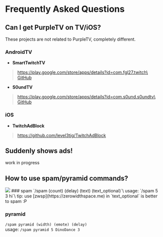 
# Frequently Asked Questions
## Can I get PurpleTV on TV/iOS?
<Callout type="warning">
These projects are not related to PurpleTV, completely different.
</Callout>

### AndroidTV
- **SmartTwitchTV**
> https://play.google.com/store/apps/details?id=com.fgl27.twitch\
> [GitHub](<https://github.com/fgl27/SmartTwitchTV>)

- **S0undTV**
> https://play.google.com/store/apps/details?id=com.s0und.s0undtv\
> [GitHub](<https://github.com/S0und/S0undTV>)

### iOS
- **TwitchAdBlock**
> https://github.com/level3tjg/TwitchAdBlock

## Suddenly shows ads!
work in progress

## How to use spam/pyramid commands?
<Image src="/images/faq/spam.png" width={128} height={0} />
### spam
`/spam (count) (delay) (text) (text_optional)`\
usage: `/spam 5 3 hi`\
tip: use [zwsp](https://zerowidthspace.me) in `text_optional` is better to spam :P

### pyramid
`/spam pyramid (width) (emote) (delay)`\
usage: `/spam pyramid 5 DinoDance 3`